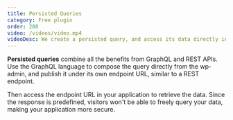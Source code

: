 ```yaml
---
title: Persisted Queries
category: Free plugin
order: 200
video: /videos/video.mp4
videoDesc: We create a persisted query, and access its data directly in the browser.
---
```


**Persisted queries** combine all the benefits from GraphQL and REST APIs. Use the GraphQL language to compose the query directly from the wp-admin, and publish it under its own endpoint URL, similar to a REST endpoint.

Then access the endpoint URL in your application to retrieve the data. Since the response is predefined, visitors won't be able to freely query your data, making your application more secure.
